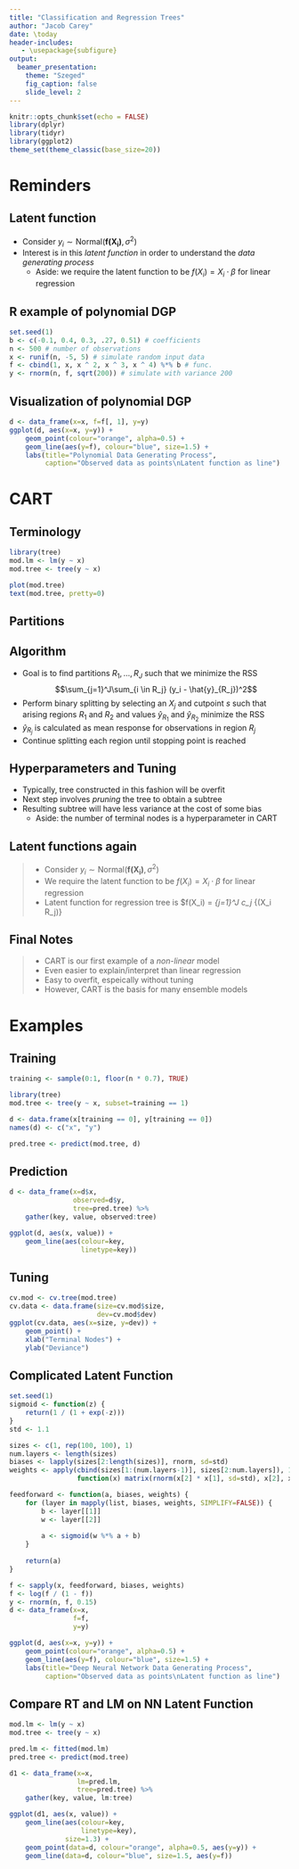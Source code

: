```yaml
---
title: "Classification and Regression Trees"
author: "Jacob Carey"
date: \today
header-includes:
   - \usepackage{subfigure}
output: 
  beamer_presentation:
    theme: "Szeged"
    fig_caption: false
    slide_level: 2
---
```


```r
knitr::opts_chunk$set(echo = FALSE)
library(dplyr)
library(tidyr)
library(ggplot2)
theme_set(theme_classic(base_size=20))
```

# Reminders

## Latent function

- Consider $y_i \sim \text{Normal}(\mathbf{f(X_i)}, \sigma^2)$
- Interest is in this *latent function* in order to understand the *data generating process*
    - Aside: we require the latent function to be $f(X_i) = X_i \cdot \beta$ for linear regression

## R example of polynomial DGP

```r
set.seed(1)
b <- c(-0.1, 0.4, 0.3, .27, 0.51) # coefficients
n <- 500 # number of observations
x <- runif(n, -5, 5) # simulate random input data
f <- cbind(1, x, x ^ 2, x ^ 3, x ^ 4) %*% b # func.
y <- rnorm(n, f, sqrt(200)) # simulate with variance 200
```

## Visualization of polynomial DGP

```r
d <- data_frame(x=x, f=f[, 1], y=y)
ggplot(d, aes(x=x, y=y)) +
    geom_point(colour="orange", alpha=0.5) +
    geom_line(aes(y=f), colour="blue", size=1.5) +
    labs(title="Polynomial Data Generating Process",
         caption="Observed data as points\nLatent function as line")
```

# CART

## Terminology

```r
library(tree)
mod.lm <- lm(y ~ x)
mod.tree <- tree(y ~ x)

plot(mod.tree)
text(mod.tree, pretty=0)
```

## Partitions

\begin{figure}
\hfill
\subfigure{\includegraphics[width=5cm]{hitter-tree.png}}
\hfill
\subfigure{\includegraphics[width=5cm]{partition.png}}
\hfill
\caption{Predicting Log Baseball Salary}
\end{figure}

## Algorithm

- Goal is to find partitions $R_1, ..., R_J$ such that we minimize the RSS
  $$\sum_{j=1}^J\sum_{i \in R_j} (y_i - \hat{y}_{R_j})^2$$
- Perform binary splitting by selecting an $X_j$ and cutpoint $s$ such that arising regions $R_1$ and $R_2$ and values $\hat{y}_{R_1}$ and $\hat{y}_{R_2}$ minimize the RSS
- $\hat{y}_{R_j}$ is calculated as mean response for observations in region $R_j$
- Continue splitting each region until stopping point is reached

## Hyperparameters and Tuning

- Typically, tree constructed in this fashion will be overfit
- Next step involves *pruning* the tree to obtain a subtree
- Resulting subtree will have less variance at the cost of some bias
    - Aside: the number of terminal nodes is a hyperparameter in CART

## Latent functions again

>- Consider $y_i \sim \text{Normal}(\mathbf{f(X_i)}, \sigma^2)$
>- We require the latent function to be $f(X_i) = X_i \cdot \beta$ for linear regression
>- Latent function for regression tree is $f(X_i) = \sum_{j=1}^J c_j \cdot 1_{(X_i \in R_j)}

## Final Notes

>- CART is our first example of a *non-linear* model
>- Even easier to explain/interpret than linear regression
>- Easy to overfit, espeically without tuning
>- However, CART is the basis for many ensemble models

# Examples

## Training
```r
training <- sample(0:1, floor(n * 0.7), TRUE)

library(tree)
mod.tree <- tree(y ~ x, subset=training == 1)

d <- data.frame(x[training == 0], y[training == 0])
names(d) <- c("x", "y")

pred.tree <- predict(mod.tree, d)
```

## Prediction

```r
d <- data_frame(x=d$x, 
                observed=d$y,
                tree=pred.tree) %>%
    gather(key, value, observed:tree)

ggplot(d, aes(x, value)) + 
    geom_line(aes(colour=key,
                  linetype=key))
```

## Tuning

```r
cv.mod <- cv.tree(mod.tree)
cv.data <- data.frame(size=cv.mod$size,
                      dev=cv.mod$dev)
ggplot(cv.data, aes(x=size, y=dev)) +
    geom_point() +
    xlab("Terminal Nodes") +
    ylab("Deviance")
```

## Complicated Latent Function

```r
set.seed(1)
sigmoid <- function(z) {
    return(1 / (1 + exp(-z)))
}
std <- 1.1

sizes <- c(1, rep(100, 100), 1)
num.layers <- length(sizes)
biases <- lapply(sizes[2:length(sizes)], rnorm, sd=std)
weights <- apply(cbind(sizes[1:(num.layers-1)], sizes[2:num.layers]), 1,
                 function(x) matrix(rnorm(x[2] * x[1], sd=std), x[2], x[1]))

feedforward <- function(a, biases, weights) {
    for (layer in mapply(list, biases, weights, SIMPLIFY=FALSE)) {
        b <- layer[[1]]
        w <- layer[[2]]
        
        a <- sigmoid(w %*% a + b)
    }
    
    return(a)
}

f <- sapply(x, feedforward, biases, weights)
f <- log(f / (1 - f))
y <- rnorm(n, f, 0.15)
d <- data_frame(x=x, 
                f=f,
                y=y) 

ggplot(d, aes(x=x, y=y)) +
    geom_point(colour="orange", alpha=0.5) +
    geom_line(aes(y=f), colour="blue", size=1.5) +
    labs(title="Deep Neural Network Data Generating Process",
         caption="Observed data as points\nLatent function as line")
```

## Compare RT and LM on NN Latent Function

```r
mod.lm <- lm(y ~ x)
mod.tree <- tree(y ~ x)

pred.lm <- fitted(mod.lm)
pred.tree <- predict(mod.tree)

d1 <- data_frame(x=x, 
                 lm=pred.lm, 
                 tree=pred.tree) %>% 
    gather(key, value, lm:tree)

ggplot(d1, aes(x, value)) + 
    geom_line(aes(colour=key,
                  linetype=key),
              size=1.3) +
    geom_point(data=d, colour="orange", alpha=0.5, aes(y=y)) + 
    geom_line(data=d, colour="blue", size=1.5, aes(y=f))
```

